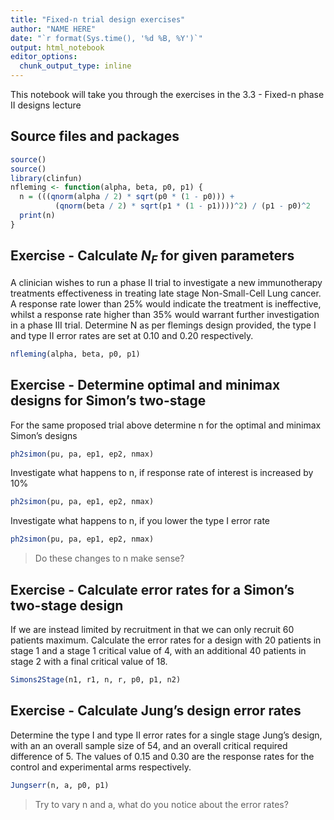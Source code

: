 ```yaml
---
title: "Fixed-n trial design exercises"
author: "NAME HERE"
date: "`r format(Sys.time(), '%d %B, %Y')`"
output: html_notebook
editor_options: 
  chunk_output_type: inline
---
```


This notebook will take you through the exercises in the 3.3 - Fixed-n phase II designs lecture



## Source files and packages
```r
source()
source()
library(clinfun)
nfleming <- function(alpha, beta, p0, p1) {
  n = (((qnorm(alpha / 2) * sqrt(p0 * (1 - p0))) + 
          (qnorm(beta / 2) * sqrt(p1 * (1 - p1))))^2) / (p1 - p0)^2
  print(n)
}
```

## Exercise - Calculate $N_F$ for given parameters
A clinician wishes to run a phase II trial to investigate a new immunotherapy treatments 
effectiveness in treating late stage Non-Small-Cell Lung cancer. A response rate lower than 
25% would indicate the treatment is ineffective, whilst a response rate higher than 35% would
warrant further investigation in a phase III trial. Determine N as per flemings design provided,
the type I and type II error rates are set at 0.10 and 0.20 respectively. 


```r
nfleming(alpha, beta, p0, p1)
```

## Exercise - Determine optimal and minimax designs for Simon's two-stage
For the same proposed trial above determine n for the optimal and minimax Simon's designs
```r
ph2simon(pu, pa, ep1, ep2, nmax)
```

Investigate what happens to n, if response rate of interest is increased by 10%
```r
ph2simon(pu, pa, ep1, ep2, nmax)
```

Investigate what happens to n, if you lower the type I error rate
```r
ph2simon(pu, pa, ep1, ep2, nmax)
```
> Do these changes to n make sense?

## Exercise - Calculate error rates for a Simon’s two-stage design
If we are instead limited by recruitment in that we can only recruit 60 patients maximum.
Calculate the error rates for a design with 20 patients in stage 1 and a stage 1 critical value of 4, 
with an additional 40 patients in stage 2 with a final critical value of 18.
```r
Simons2Stage(n1, r1, n, r, p0, p1, n2)
```

## Exercise - Calculate Jung’s design error rates 
Determine the type I and type II error rates for a single stage Jung's design, 
with an an overall sample size of 54, and an overall critical required difference of 5. The values of
0.15 and 0.30 are the response rates for the control and experimental arms respectively.
```r
Jungserr(n, a, p0, p1)
```
>Try to vary n and a, what do you notice about the error rates?





















